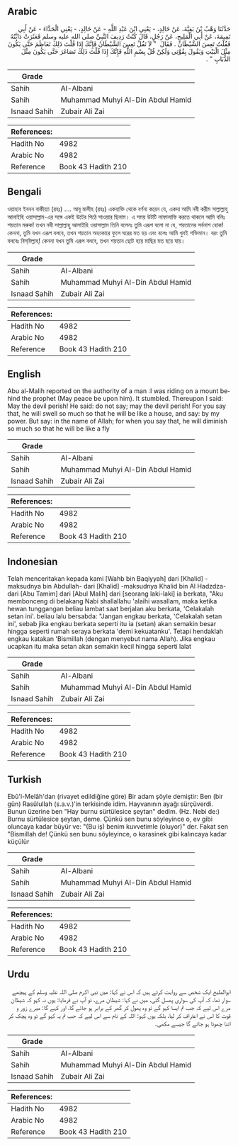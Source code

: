 ## Arabic


<div dir="rtl" lang="ar" style={{fontSize:'larger',backgroundColor:'#f8f9fa',padding:20}}>
حَدَّثَنَا وَهْبُ بْنُ بَقِيَّةَ، عَنْ خَالِدٍ، - يَعْنِي ابْنَ عَبْدِ اللَّهِ - عَنْ خَالِدٍ، - يَعْنِي الْحَذَّاءَ - عَنْ أَبِي تَمِيمَةَ، عَنْ أَبِي الْمَلِيحِ، عَنْ رَجُلٍ، قَالَ كُنْتُ رَدِيفَ النَّبِيِّ صلى الله عليه وسلم فَعَثَرَتْ دَابَّتُهُ فَقُلْتُ تَعِسَ الشَّيْطَانُ ‏.‏ فَقَالَ ‏ "‏ لاَ تَقُلْ تَعِسَ الشَّيْطَانُ فَإِنَّكَ إِذَا قُلْتَ ذَلِكَ تَعَاظَمَ حَتَّى يَكُونَ مِثْلَ الْبَيْتِ وَيَقُولَ بِقُوَّتِي وَلَكِنْ قُلْ بِسْمِ اللَّهِ فَإِنَّكَ إِذَا قُلْتَ ذَلِكَ تَصَاغَرَ حَتَّى يَكُونَ مِثْلَ الذُّبَابِ ‏"‏ ‏.‏
</div>
<div style={{backgroundColor:'#f8f9fa',padding:20, marginBottom: 10}}><table> <thead> <tr> <th>Grade</th> <th></th> </tr> </thead> <tbody> <tr><td>Sahih</td><td>Al-Albani</td></tr><tr><td>Sahih</td><td>Muhammad Muhyi Al-Din Abdul Hamid</td></tr><tr><td>Isnaad Sahih</td><td>Zubair Ali Zai</td></tr></tbody></table><table> <thead> <tr> <th>References:</th> <th></th> </tr> </thead> <tbody><tr><td>Hadith No</td><td>4982</td></tr><tr><td>Arabic No</td><td>4982</td></tr><tr><td>Reference</td><td>Book 43 Hadith 210</td></tr></tbody></table></div>

## Bengali


<div dir="ltr" lang="bn" style={{fontSize:'larger',backgroundColor:'#f8f9fa',padding:20}}>
ওয়াহাব ইবনন বাকীয়্যা (রহঃ) .... আবূ মালীহ (রহঃ) একব্যক্তি থেকে বর্ণনা করেন যে, একদা আমি নবী করীম সাল্লাল্লাহু আলাইহি ওয়াসাল্লাম-এর সঙ্গে একই উটের পিঠে সাওয়ার ছিলাম। এ সময় উটটি লাফালাফি করতে থাকলে আমি বলিঃ শয়তান মরুক! তখন নবী সাল্লাল্লাহু আলাইহি ওয়াসাল্লাম তিনি বলেনঃ তুমি এরূপ বলো না যে, শয়তানের সর্বনাশ হোক! কেননা, তুমি যখন এরূপ বলবে, তখন শয়তান অহংকারে ফুলে ঘরের মত হয় এবং বলেঃ আমি খুবই শক্তিমান। বরং তুমি বলবেঃ বিস্‌মিল্লাহ্‌! কেননা যখন তুমি এরূপ বলবে, তখন শয়তান ছোট হয়ে মাছির মত হয়ে যায়।
</div>
<div style={{backgroundColor:'#f8f9fa',padding:20, marginBottom: 10}}><table> <thead> <tr> <th>Grade</th> <th></th> </tr> </thead> <tbody> <tr><td>Sahih</td><td>Al-Albani</td></tr><tr><td>Sahih</td><td>Muhammad Muhyi Al-Din Abdul Hamid</td></tr><tr><td>Isnaad Sahih</td><td>Zubair Ali Zai</td></tr></tbody></table><table> <thead> <tr> <th>References:</th> <th></th> </tr> </thead> <tbody><tr><td>Hadith No</td><td>4982</td></tr><tr><td>Arabic No</td><td>4982</td></tr><tr><td>Reference</td><td>Book 43 Hadith 210</td></tr></tbody></table></div>

## English


<div dir="ltr" lang="en" style={{fontSize:'larger',backgroundColor:'#f8f9fa',padding:20}}>
Abu al-Malih reported on the authority of a man :I was riding on a mount behind the prophet (May peace be upon him). It stumbled. Thereupon I said: May the devil perish! He said: do not say; may the devil perish! For you say that, he will swell so much so that he will be like a house, and say: by my power. But say: in the name of Allah; for when you say that, he will diminish so much so that he will be like a fly
</div>
<div style={{backgroundColor:'#f8f9fa',padding:20, marginBottom: 10}}><table> <thead> <tr> <th>Grade</th> <th></th> </tr> </thead> <tbody> <tr><td>Sahih</td><td>Al-Albani</td></tr><tr><td>Sahih</td><td>Muhammad Muhyi Al-Din Abdul Hamid</td></tr><tr><td>Isnaad Sahih</td><td>Zubair Ali Zai</td></tr></tbody></table><table> <thead> <tr> <th>References:</th> <th></th> </tr> </thead> <tbody><tr><td>Hadith No</td><td>4982</td></tr><tr><td>Arabic No</td><td>4982</td></tr><tr><td>Reference</td><td>Book 43 Hadith 210</td></tr></tbody></table></div>

## Indonesian


<div dir="ltr" lang="id" style={{fontSize:'larger',backgroundColor:'#f8f9fa',padding:20}}>
Telah menceritakan kepada kami [Wahb bin Baqiyyah] dari [Khalid] -maksudnya bin Abdullah- dari [Khalid] -maksudnya Khalid bin Al Hadzdza- dari [Abu Tamim] dari [Abul Malih] dari [seorang laki-laki] ia berkata, "Aku membonceng di belakang Nabi shallallahu 'alaihi wasallam, maka ketika hewan tunggangan beliau lambat saat berjalan aku berkata, 'Celakalah setan ini'. beliau lalu bersabda: "Jangan engkau berkata, 'Celakalah setan ini', sebab jika engkau berkata seperti itu ia (setan) akan semakin besar hingga seperti rumah seraya berkata 'demi kekuatanku'. Tetapi hendaklah engkau katakan 'Bismillah (dengan menyebut nama Allah). Jika engkau ucapkan itu maka setan akan semakin kecil hingga seperti lalat
</div>
<div style={{backgroundColor:'#f8f9fa',padding:20, marginBottom: 10}}><table> <thead> <tr> <th>Grade</th> <th></th> </tr> </thead> <tbody> <tr><td>Sahih</td><td>Al-Albani</td></tr><tr><td>Sahih</td><td>Muhammad Muhyi Al-Din Abdul Hamid</td></tr><tr><td>Isnaad Sahih</td><td>Zubair Ali Zai</td></tr></tbody></table><table> <thead> <tr> <th>References:</th> <th></th> </tr> </thead> <tbody><tr><td>Hadith No</td><td>4982</td></tr><tr><td>Arabic No</td><td>4982</td></tr><tr><td>Reference</td><td>Book 43 Hadith 210</td></tr></tbody></table></div>

## Turkish


<div dir="ltr" lang="tr" style={{fontSize:'larger',backgroundColor:'#f8f9fa',padding:20}}>
Ebû'l-Melâh'dan (rivayet edildiğine göre) Bir adam şöyle demiştir: Ben (bir gün) Rasûlullah (s.a.v.)'in terkisinde idim. Hayvanının ayağı sürçüverdi. Bunun üzerine ben "Hay burnu sürtülesice şeytan" dedim. (Hz. Nebi de:) Burnu sürtülesice şeytan, deme. Çünkü sen bunu söyleyince o, ev gibi oluncaya kadar büyür ve: "(Bu iş) benim kuvvetimle (oluyor)" der. Fakat sen "Bismillah de! Çünkü sen bunu söyleyince, o karasinek gibi kalıncaya kadar küçülür
</div>
<div style={{backgroundColor:'#f8f9fa',padding:20, marginBottom: 10}}><table> <thead> <tr> <th>Grade</th> <th></th> </tr> </thead> <tbody> <tr><td>Sahih</td><td>Al-Albani</td></tr><tr><td>Sahih</td><td>Muhammad Muhyi Al-Din Abdul Hamid</td></tr><tr><td>Isnaad Sahih</td><td>Zubair Ali Zai</td></tr></tbody></table><table> <thead> <tr> <th>References:</th> <th></th> </tr> </thead> <tbody><tr><td>Hadith No</td><td>4982</td></tr><tr><td>Arabic No</td><td>4982</td></tr><tr><td>Reference</td><td>Book 43 Hadith 210</td></tr></tbody></table></div>

## Urdu


<div dir="rtl" lang="ur" style={{fontSize:'larger',backgroundColor:'#f8f9fa',padding:20}}>
ابوالملیح ایک شخص سے روایت کرتے ہیں کہ اس نے کہا: میں نبی اکرم صلی اللہ علیہ وسلم کے پیچھے سوار تھا، کہ آپ کی سواری پھسل گئی، میں نے کہا: شیطان مرے، تو آپ نے فرمایا: یوں نہ کہو کہ شیطان مرے اس لیے کہ جب تم ایسا کہو گے تو وہ پھول کر گھر کے برابر ہو جائے گا، اور کہے گا: میرے زور و قوت کا اس نے اعتراف کر لیا، بلکہ یوں کہو: اللہ کے نام سے اس لیے کہ جب تم یہ کہو گے تو وہ پچک کر اتنا چھوٹا ہو جائے گا جیسے مکھی۔
</div>
<div style={{backgroundColor:'#f8f9fa',padding:20, marginBottom: 10}}><table> <thead> <tr> <th>Grade</th> <th></th> </tr> </thead> <tbody> <tr><td>Sahih</td><td>Al-Albani</td></tr><tr><td>Sahih</td><td>Muhammad Muhyi Al-Din Abdul Hamid</td></tr><tr><td>Isnaad Sahih</td><td>Zubair Ali Zai</td></tr></tbody></table><table> <thead> <tr> <th>References:</th> <th></th> </tr> </thead> <tbody><tr><td>Hadith No</td><td>4982</td></tr><tr><td>Arabic No</td><td>4982</td></tr><tr><td>Reference</td><td>Book 43 Hadith 210</td></tr></tbody></table></div>